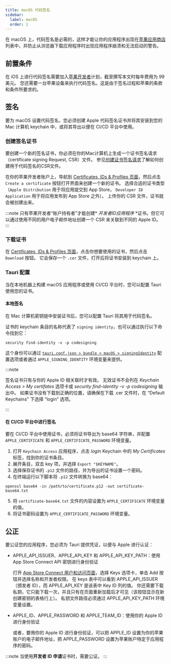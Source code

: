 ```yaml
---
title: macOS 代码签名
sidebar:
  label: macOS
  order: 1
---
```


在 macOS 上，代码签名是必需的，这样才能让你的应用程序出现在[苹果应用商店]列表中，并防止从浏览器下载应用程序时出现应用程序崩溃和无法启动的警告。

## 前置条件

在 iOS 上进行代码签名需要加入[苹果开发者]计划，截至撰写本文时每年费用为 99 美元。
您还需要一台苹果设备来执行代码签名。这是由于签名过程和苹果的条款和条件所要求的。

## 签名

要为 macOS 设置代码签名，您必须创建 Apple 代码签名证书并将其安装到您的 Mac 计算机 keychain 中，或将其导出以便在 CI/CD 平台中使用。

### 创建签名证书

要创建一个新的签名证书，你必须在你的Mac计算机上生成一个证书签名请求（certificate signing Request, CSR）文件。
参见[创建证书签名请求]了解如何创建用于代码签名的CSR文件。

在你的苹果开发者账户上，导航到 [Certificates, IDs & Profiles 页面]，然后点击 `Create a certificate` 按钮打开界面来创建一个新的证书。
选择合适的证书类型（`Apple Distribution` 用于将应用提交到 App Store， `Developer ID Application` 用于将应用发布到 App Store 之外）。
上传你的 CSR 文件，证书就会被创建出来。

:::note
只有苹果开发者“账户持有者”才能创建\* _开发者ID应用程序_ \*证书。但它可以通过使用不同的用户电子邮件地址创建一个 CSR 来关联到不同的 Apple ID。
:::

### 下载证书

在 [Certificates, IDs & Profiles 页面]，点击你想要使用的证书，然后点击 `Download` 按钮。
它会保存一个 `.cer` 文件，打开后将证书安装到 keychain 上。

### Tauri 配置

当在本地机器上构建 macOS 应用程序或使用 CI/CD 平台时，您可以配置 Tauri 使用您的证书。

#### 本地签名

在 Mac 计算机密钥链中安装证书后，您可以配置 Tauri 将其用于代码签名。

证书的 keychain 条目的名称代表了 `signing identity`，也可以通过执行以下命令找到它：

```
security find-identity -v -p codesigning
```

这个身份可以通过 [`tauri.conf.json > bundle > macOS > signingIdentity`] 配置选项或者通过 `APPLE_SIGNING_IDENTITY` 环境变量来提供。

:::note

签名证书只有与你的 Apple ID 相关联时才有效。
无效证书不会列在 _Keychain Access > My certifates_ 选项卡或 _security find-identity -v -p codesigning_ 输出中。
如果证书没有下载到正确的位置，请确保在下载 .cer 文件时，在 “Default Keychains” 下选择 “login” 选项。

:::

#### 在 CI/CD 平台中进行签名

要在 CI/CD 平台中使用证书，必须将证书导出为 base64 字符串，并配置 `APPLE_CERTIFICATE` 和 `APPLE_CERTIFICATE_PASSWORD` 环境变量。

1. 打开 `Keychain Access` 应用程序，点击 _login_ Keychain 中的 _My Certificates_ 标签，找到你的证书条目。
2. 展开条目，双击 key 项，并选择 `Export "$KEYNAME"`。
3. 选择保存证书的 `.p12` 文件的路径，并为导出的证书设置一个密码。
4. 在终端运行以下脚本将 `.p12` 文件转换为 base64：

```
openssl base64 -in /path/to/certificate.p12 -out certificate-base64.txt
```

5. 将 `certificate-base64.txt` 文件的内容设置为 `APPLE_CERTIFICATE` 环境变量的值。
6. 将证书密码设置为 `APPLE_CERTIFICATE_PASSWORD` 环境变量。

## 公正

要公证您的应用程序，您必须为 Tauri 提供凭证，以便与 Apple 进行认证：

- APPLE_API_ISSUER、APPLE_API_KEY 和 APPLE_API_KEY_PATH：使用 App Store Connect API 密钥进行身份验证

  打开 [App Store Connect 用户和访问页面]，选择 Keys 选项卡，单击 Add 按钮并选择名称和开发者权限。
  在 keys 表中可以看到 APPLE_API_ISSUER （颁发者 ID），而 APPLE_API_KEY 是该表中 Key ID 列的值。
  你还需要下载私钥，它只能下载一次，并且只有在页面重新加载后才可见（该按钮显示在新创建密钥的表格行上）。
  私钥文件路径必须通过 APPLE_API_KEY_PATH 环境变量设置。

- APPLE_ID、APPLE_PASSWORD 和 APPLE_TEAM_ID：使用你的 Apple ID 进行身份验证

  或者，要用你的 Apple ID 进行身份验证，可以把 APPLE_ID 设置为你的苹果账户的电子邮件地址，把 APPLE_PASSWORD 设置为苹果账户特定于应用程序的密码。

:::note
当使用**开发者 ID 申请**证书时，需要公证。
:::

[Certificates]: https://developer.apple.com/account/resources/certificates/list
[苹果开发者]: https://developer.apple.com
[苹果应用商店]: https://www.apple.com/app-store/
[App Store Connect 用户和访问页面]: https://appstoreconnect.apple.com/access/users
[`tauri.conf.json > bundle > macOS > signingIdentity`]: /reference/config/#signingidentity
[创建证书签名请求]: https://developer.apple.com/help/account/create-certificates/create-a-certificate-signing-request
[Certificates, IDs & Profiles 页面]: https://developer.apple.com/account/resources/certificates/list
